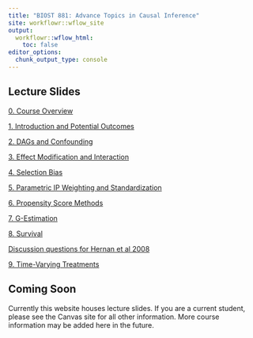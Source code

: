 ```yaml
---
title: "BIOST 881: Advance Topics in Causal Inference"
site: workflowr::wflow_site
output:
  workflowr::wflow_html:
    toc: false
editor_options:
  chunk_output_type: console
---
```


## Lecture Slides

[0. Course Overview](slides/0_course_introduction.html) 

[1. Introduction and Potential Outcomes](slides/1_introduction.html)

[2. DAGs and Confounding](slides/2_dags_confounding.html)

[3. Effect Modification and Interaction](slides/3_effect_modification_interaction.html)

[4. Selection Bias](slides/4_selection_bias.html)

[5. Parametric IP Weighting and Standardization](slides/5_modeling1.html)

[6. Propensity Score Methods](slides/6_propensity_scores.html)

[7. G-Estimation](slides/7_g_estimation.html)

[8. Survival](slides/8_survival.html)

[Discussion questions for Hernan et al 2008](slides/Hernan_et_al_2008.html)

[9. Time-Varying Treatments](slides/9_time_varying_treatment.html)

## Coming Soon

Currently this website houses lecture slides. If you are a current student, please see the Canvas site for all other information. More course information may be added here in the future. 
